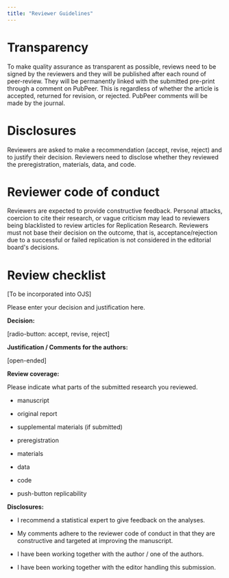 ```yaml
---
title: "Reviewer Guidelines"
---
```


# Transparency

To make quality assurance as transparent as possible, reviews need to be signed by the reviewers and they will be published after each round of peer-review. They will be permanently linked with the submitted pre-print through a comment on PubPeer. This is regardless of whether the article is accepted, returned for revision, or rejected. PubPeer comments will be made by the journal.

# Disclosures

Reviewers are asked to make a recommendation (accept, revise, reject) and to justify their decision. Reviewers need to disclose whether they reviewed the preregistration, materials, data, and code. 

# Reviewer code of conduct

Reviewers are expected to provide constructive feedback. Personal attacks, coercion to cite their research, or vague criticism may lead to reviewers being blacklisted to review articles for Replication Research. Reviewers must not base their decision on the outcome, that is, acceptance/rejection due to a successful or failed replication is not considered in the editorial board\'s decisions.

# Review checklist

\[To be incorporated into OJS\]

Please enter your decision and justification here.

**Decision:**

\[radio-button: accept, revise, reject\]

**Justification / Comments for the authors:**

\[open-ended\]

**Review coverage:**

Please indicate what parts of the submitted research you reviewed.

-   manuscript

-   original report

-   supplemental materials (if submitted)

-   preregistration

-   materials

-   data

-   code

-   push-button replicability

**Disclosures:**

-   I recommend a statistical expert to give feedback on the analyses.

-   My comments adhere to the reviewer code of conduct in that they are constructive and targeted at improving the manuscript.

-   I have been working together with the author / one of the authors.

-   I have been working together with the editor handling this submission.
